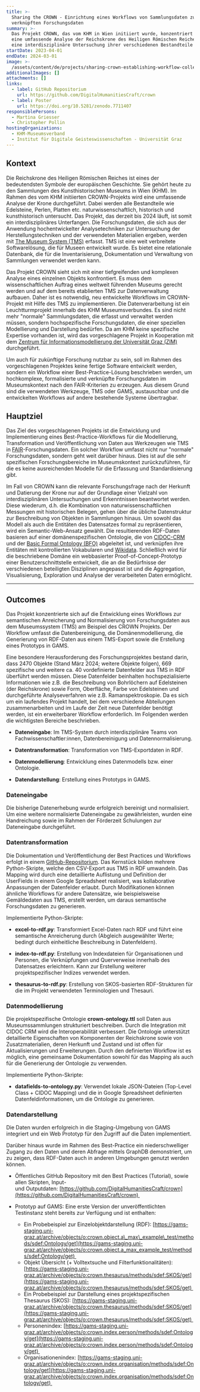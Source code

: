 ```yaml
---
title: >-
  Sharing the CROWN - Einrichtung eines Workflows von Sammlungsdaten zu
  verknüpften Forschungsdaten
summary: >-
  Das Projekt CROWN, das vom KHM in Wien initiiert wurde, konzentriert sich auf
  eine umfassende Analyse der Reichskrone des Heiligen Römischen Reiches, die
  eine interdisziplinäre Untersuchung ihrer verschiedenen Bestandteile umfasst.
startDate: 2023-04-01
endDate: 2024-03-01
image: >-
  /assets/content/de/projects/sharing-crown-establishing-workflow-collection-data-linked-research-data/image.png
additionalImages: []
attachments: []
links:
  - label: GitHub Repositorium
    url: https://github.com/DigitalHumanitiesCraft/crown
  - label: Poster
    url: https://doi.org/10.5281/zenodo.7711407
responsiblePersons:
  - Martina Griesser
  - Christopher Pollin
hostingOrganizations:
  - KHM-Museumsverband
  - Institut für Digitale Geisteswissenschaften - Universität Graz
---
```

## **Kontext**

Die Reichskrone des Heiligen Römischen Reiches ist eines der bedeutendsten Symbole der europäischen Geschichte. Sie gehört heute zu den Sammlungen des Kunsthistorischen Museums in Wien (KHM). Im Rahmen des vom KHM initiierten CROWN-Projekts wird eine umfassende Analyse der Krone durchgeführt. Dabei werden alle Bestandteile wie Edelsteine, Perlen, Platten etc. naturwissenschaftlich, historisch und kunsthistorisch untersucht. Das Projekt, das derzeit bis 2024 läuft, ist somit ein interdisziplinäres Unterfangen. Die Forschungsdaten, die sich aus der Anwendung hochentwickelter Analysetechniken zur Untersuchung der Herstellungstechniken und der verwendeten Materialien ergeben, werden mit [The Museum System (TMS)](https://www.gallerysystems.com/solutions/collections-management/) erfasst. TMS ist eine weit verbreitete Softwarelösung, die für Museen entwickelt wurde. Es bietet eine relationale Datenbank, die für die Inventarisierung, Dokumentation und Verwaltung von Sammlungen verwendet werden kann.

Das Projekt CROWN sieht sich mit einer tiefgreifenden und komplexen Analyse eines einzelnen Objekts konfrontiert. Es muss dem wissenschaftlichen Auftrag eines weltweit führenden Museums gerecht werden und auf dem bereits etablierten TMS zur Datenverwaltung aufbauen. Daher ist es notwendig, neu entwickelte Workflows im CROWN-Projekt mit Hilfe des TMS zu implementieren. Die Datenverarbeitung ist ein Leuchtturmprojekt innerhalb des KHM Museumsverbundes. Es sind nicht mehr "normale" Sammlungsdaten, die erfasst und verwaltet werden müssen, sondern hochspezifische Forschungsdaten, die einer speziellen Modellierung und Darstellung bedürfen. Da am KHM keine spezifische Expertise vorhanden ist, wird das vorgeschlagene Projekt in Kooperation mit dem [Zentrum für Informationsmodellierung der Universität Graz (ZIM)](https://informationsmodellierung.uni-graz.at/de/) durchgeführt.

Um auch für zukünftige Forschung nutzbar zu sein, soll im Rahmen des vorgeschlagenen Projektes keine fertige Software entwickelt werden, sondern ein Workflow einer Best-Practice-Lösung beschrieben werden, um hochkomplexe, formalisierte und verknüpfte Forschungsdaten im Museumskontext nach den FAIR-Kriterien zu erzeugen. Aus diesem Grund sind die verwendeten Werkzeuge, TMS oder GAMS, austauschbar und die entwickelten Workflows auf andere bestehende Systeme übertragbar.

## **Hauptziel**

Das Ziel des vorgeschlagenen Projekts ist die Entwicklung und Implementierung eines Best-Practice-Workflows für die Modellierung, Transformation und Veröffentlichung von Daten aus Werkzeugen wie TMS in [FAIR](https://www.go-fair.org/fair-principles/)-Forschungsdaten. Ein solcher Workflow umfasst nicht nur "normale" Forschungsdaten, sondern geht weit darüber hinaus. Dies ist auf die sehr spezifischen Forschungsbereiche im Museumskontext zurückzuführen, für die es keine ausreichenden Modelle für die Erfassung und Standardisierung gibt.

Im Fall von CROWN kann die relevante Forschungsfrage nach der Herkunft und Datierung der Krone nur auf der Grundlage einer Vielzahl von interdisziplinären Untersuchungen und Erkenntnissen beantwortet werden. Diese wiederum, d.h. die Kombination von naturwissenschaftlichen Messungen mit historischen Belegen, gehen über die übliche Datenstruktur zur Beschreibung von Objekten in Sammlungen hinaus. Um sowohl das Modell als auch die Entitäten des Datensatzes formal zu repräsentieren, wird ein Semantic-Web-Ansatz gewählt. Die resultierenden RDF-Daten basieren auf einer domänenspezifischen Ontologie, die von [CIDOC-CRM](https://www.cidoc-crm.org/) und der [Basic Formal Ontology (BFO)](https://basic-formal-ontology.org/) abgeleitet ist, und verknüpfen ihre Entitäten mit kontrollierten Vokabularen und [Wikidata](https://www.wikidata.org/wiki/Wikidata:Main_Page). Schließlich wird für die beschriebene Domäne ein webbasierter Proof-of-Concept-Prototyp einer Benutzerschnittstelle entwickelt, die an die Bedürfnisse der verschiedenen beteiligten Disziplinen angepasst ist und die Aggregation, Visualisierung, Exploration und Analyse der verarbeiteten Daten ermöglicht.

---

## Outcomes

Das Projekt konzentrierte sich auf die Entwicklung eines Workflows zur semantischen Anreicherung und Normalisierung von Forschungsdaten aus dem Museumssystem (TMS) am Beispiel des CROWN Projekts. Der Workflow umfasst die Datenbereinigung, die Domänenmodellierung, die Generierung von RDF-Daten aus einem TMS-Export sowie die Erstellung eines Prototyps in GAMS. 

Eine besondere Herausforderung des Forschungsprojektes bestand darin, dass 2470 Objekte (Stand März 2024; weitere Objekte folgen), 669 spezifische und weitere ca. 40 vordefinierte Datenfelder aus TMS in RDF überführt werden müssen. Diese Datenfelder beinhalten hochspezialisierte Informationen wie z.B. die Beschreibung von Bohrlöchern auf Edelsteinen (der Reichskrone) sowie Form, Oberfläche, Farbe von Edelsteinen und durchgeführte Analyseverfahren wie z.B. Ramanspektroskopie. Da es sich um ein laufendes Projekt handelt, bei dem verschiedene Abteilungen zusammenarbeiten und im Laufe der Zeit neue Datenfelder benötigt werden, ist ein erweiterbarer Workflow erforderlich. Im Folgenden werden die wichtigsten Bereiche beschrieben. 

* **Dateneingabe**: Im TMS-System durch interdisziplinäre Teams von Fachwissenschaftler:innen, Datenbereinigung und Datennormalisierung. 

- **Datentransformation**: Transformation von TMS-Exportdaten in RDF. 

* **Datenmodellierung**: Entwicklung eines Datenmodells bzw. einer Ontologie. 

- **Datendarstellung**: Erstellung eines Prototyps in GAMS.

### Dateneingabe

Die bisherige Datenerhebung wurde erfolgreich bereinigt und normalisiert. Um eine weitere normalisierte Dateneingabe zu gewährleisten, wurden eine Handreichung sowie im Rahmen der Förderzeit Schulungen zur Dateneingabe durchgeführt. 

### **Datentransformation**

Die Dokumentation und Veröffentlichung der Best Practices und Workflows erfolgt in einem [GitHub-Repositorium](https://github.com/DigitalHumanitiesCraft/crown). Das Kernstück bilden mehrere Python-Skripte, welche den CSV-Export aus TMS in RDF umwandeln. Das Mapping wird durch eine detaillierte Auflistung und Definition der UserFields in einem Google Spreadsheet realisiert, was kollaborative Anpassungen der Datenfelder erlaubt. Durch Modifikationen können ähnliche Workflows für andere Datensätze, wie beispielsweise Gemäldedaten aus TMS, erstellt werden, um daraus semantische Forschungsdaten zu generieren. 

Implementierte Python-Skripte: 

* **excel-to-rdf.py**: Transformiert Excel-Daten nach RDF und führt eine semantische Anreicherung durch (Abgleich ausgewählter Werte; bedingt durch einheitliche Beschreibung in Datenfeldern). 

- **index-to-rdf.py**: Erstellung von Indexdateien für Organisationen und Personen, die Verknüpfungen und Querverweise innerhalb des Datensatzes erleichtern. Kann zur Erstellung weiterer projektspezifischer Indizes verwendet werden. 

* **thesaurus-to-rdf.py**: Erstellung von SKOS-basierten RDF-Strukturen für die im Projekt verwendeten Terminologien und Thesauri. 

### **Datenmodellierung** 

Die projektspezifische Ontologie **crown-ontology.ttl** soll Daten aus Museumssammlungen strukturiert beschreiben. Durch die Integration mit CIDOC CRM wird die Interoperabilität verbessert. Die Ontologie unterstützt detaillierte Eigenschaften von Komponenten der Reichskrone sowie von Zusatzmaterialien, deren Herkunft und Zustand und ist offen für Aktualisierungen und Erweiterungen. Durch den definierten Workflow ist es möglich, eine gemeinsame Dokumentation sowohl für das Mapping als auch für die Generierung der Ontologie zu verwenden. 

Implementierte Python-Skripte: 

* **datafields-to-ontology.py**: Verwendet lokale JSON-Dateien (Top-Level Class + CIDOC Mapping) und die in Google Spreadsheet definierten Datenfeldinformationen, um die Ontologie zu generieren. 

### **Datendarstellung** 

Die Daten wurden erfolgreich in die Staging-Umgebung von GAMS integriert und ein Web Prototyp für den Zugriff auf die Daten implementiert. 

Darüber hinaus wurde im Rahmen des Best-Practice ein niederschwelliger Zugang zu den Daten und deren Abfrage mittels GraphDB demonstriert, um zu zeigen, dass RDF-Daten auch in anderen Umgebungen genutzt werden können. 

* Öffentliches GitHub Repository mit den Best Practices (Tutorial), sowie allen Skripten, Input-  \
  und Outputdaten: [https://github.com/DigitalHumanitiesCraft/crown](https://github.com/DigitalHumanitiesCraft/crown) 
* Prototyp auf GAMS: Eine erste Version der unveröffentlichten Testinstanz steht bereits zur Verfügung und ist enthalten: 

  * Ein Probebeispiel zur Einzelobjektdarstellung (RDF): [https://gams-staging.uni-graz.at/archive/objects/o:crown.object.a\_max\_example\_test/methods/sdef:Ontology/get](https://gams-staging.uni-graz.at/archive/objects/o:crown.object.a_max_example_test/methods/sdef:Ontology/get) 

  - Objekt Übersicht (+ Volltextsuche und Filterfunktionalitäten): [https://gams-staging.uni-graz.at/archive/objects/o:crown.thesaurus/methods/sdef:SKOS/get](https://gams-staging.uni-graz.at/archive/objects/o:crown.thesaurus/methods/sdef:SKOS/get) 

  * Ein Probebeispiel zur Darstellung eines projektspezifischen Thesaurus (SKOS): [https://gams-staging.uni-graz.at/archive/objects/o:crown.thesaurus/methods/sdef:SKOS/get](https://gams-staging.uni-graz.at/archive/objects/o:crown.thesaurus/methods/sdef:SKOS/get) 

  - Personenindex: [https://gams-staging.uni-graz.at/archive/objects/o:crown.index.person/methods/sdef:Ontology/get](https://gams-staging.uni-graz.at/archive/objects/o:crown.index.person/methods/sdef:Ontology/get) 

  * Organisationenindex: [https://gams-staging.uni-graz.at/archive/objects/o:crown.index.organisation/methods/sdef:Ontology/get](https://gams-staging.uni-graz.at/archive/objects/o:crown.index.organisation/methods/sdef:Ontology/get) 

   

